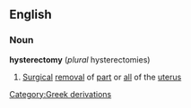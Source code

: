 ==English==
===Noun===
{{wikipedia}}
'''hysterectomy''' (''plural'' hysterectomies)
#[[Surgical]] [[removal]] of [[part]] or [[all]] of the [[uterus]]
[[Category:Greek derivations]]